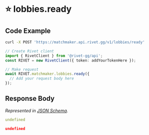 
# ⭐️ lobbies.ready

## Code Example

<CodeGroup title='Request' tag='POST' label='https://matchmaker.api.rivet.gg/v1/lobbies/ready'>

```bash {{ title: 'cURL' }}
curl -X POST 'https://matchmaker.api.rivet.gg/v1/lobbies/ready'
```

```ts
// Create Rivet client
import { RivetClient } from '@rivet-gg/api';
const RIVET = new RivetClient({ token: addYourTokenHere });

// Make request
await RIVET.matchmaker.lobbies.ready({
  // Add your request body here
});
```

</CodeGroup>


## Response Body

_Represented in [JSON Schema](https://json-schema.org/)._

<CodeGroup title='Response'>

```yaml
undefined
```

```json
undefined
```

</CodeGroup>

